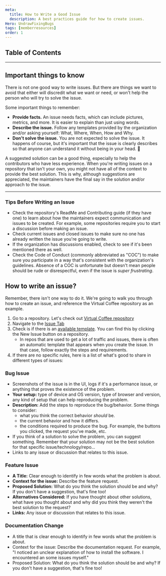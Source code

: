 ```yaml
---
meta:
  title: How to Write a Good Issue
  description: A best practices guide for how to create issues.
Hero: UndrawFixingBugs
tags: [memberresources]
order: 1
---
```



## Table of Contents

<TextContainer background="light">

---

## Important things to know

There is not one good way to write issues. But there are things we want to avoid that either will discredit what we want or need, or won't help the person who will try to solve the issue.

Some important things to remember:

- **Provide facts.** An issue needs facts, which can include pictures, metrics, and more. It is easier to explain than just using words.
- **Describe the issue.** Follow any templates provided by the organization and/or asking yourself: What, Where, When, How and Why.
- **Don't solve the issue.** You are not expected to solve the issue. It happens of course, but it's important that the issue is clearly describes so that anyone can understand it without being in your head. 🙂

A suggested solution can be a good thing, especially to help the contributors who have less experience. When you're writing issues on a repository that isn't your own, you might not have all of the context to provide the best solution. This is why, although suggestions are appreciated, the maintainers have the final say in the solution and/or approach to the issue.

---

### Tips Before Writing an Issue

- Check the repository's ReadMe and Contributing guide (if they have one) to learn about how the maintainers expect communication and issues to be created. For example, some repositories require you to start a discussion before making an issue.
- Check current issues and closed issues to make sure no one has already written the issue you're going to write.
- If the organization has discussions enabled, check to see if it's been mentioned there as well.
- Check the Code of Conduct (commonly abbreviated as "COC") to make sure you participate in a way that's consistent with the organization's guidelines. Absence of a COC is unfortunate but doesn't mean people should be rude or disrespectful, even if the issue is _super frustrating_.

</TextContainer>

<TextContainer>

## How to write an issue?

Remember, there isn't one way to do it. We're going to walk you through how to create an issue, and reference the Virtual Coffee repository as an example.

1. Go to a repository. Let's check out [Virtual Coffee repository](https://github.com/Virtual-Coffee/virtualcoffee.io/)
2. Navigate to the [Issue Tab](https://github.com/Virtual-Coffee/virtualcoffee.io/issues/)
3. Check is if there is an [available template](https://github.com/Virtual-Coffee/virtualcoffee.io/issues/new/choose). You can find this by clicking the New Issue button on a repository.
   - In repos that are used to get a lot of traffic and issues, there is often an automatic template that appears when you create the issue. In that case, follow exactly the steps and requirements.
4. If there are no specific rules, here is a list of what's good to share in different types of issues:

### Bug Issue

- Screenshots of the issue is in the UI, logs if it's a performance issue, or anything that proves the existence of the problem.
- **Your setup:** type of device and OS version, type of browser and version, any kind of setup that can help reproducing the problem.
- **Description:** Add the steps to reproduce the bug/behavior. Some things to consider:
  - what you think the correct behavior _should_ be.
  - the current behavior and how it differs.
  - the conditions required to produce the bug. For example, the buttons you clicked, the request you've made, etc.
- If you think of a solution to solve the problem, you can suggest something. Remember that your solution may not be the best solution for that specific issue/technology/repo...
- Links to any issue or discussion that relates to this issue.

### Feature Issue

- **A Title:** Clear enough to identify in few words what the problem is about.
- **Context for the issue:** Describe the feature request.
- **Proposed Solution:** What do you think the solution should be and why? If you don't have a suggestion, that's fine too!
- **Alternatives Considered:** If you have thought about other solutions, what have you thought about and why did you think they weren't the best solution to the request?
- **Links:** Any issue or discussion that relates to this issue.

### Documentation Change

- A title that is clear enough to identify in few words what the problem is about.
- Context for the issue: Describe the documentation request. For example, "I noticed an unclear explanation of how to install the software. I encountered an some issues myself."
- Proposed Solution: What do you think the solution should be and why? If you don't have a suggestion, that's fine too!

</TextContainer>
